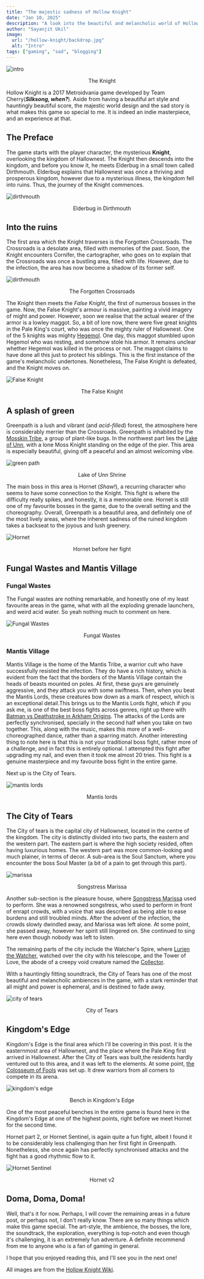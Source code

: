 ```yaml
---
title: "The majestic sadness of Hollow Knight"
date: "Jan 10, 2025"
description: "A look into the beautiful and melancholic world of Hollow Knight."
author: "Sayanjit Ukil"
image:
  url: "/hollow-knight/backdrop.jpg"
  alt: "Intro"
tags: ["gaming", "sad", "blogging"]
---
```


![intro](/hollow-knight/backdrop.jpg)

<div class="mb-2" align="center">
  The Knight
</div>

Hollow Knight is a 2017 Metroidvania game developed by Team Cherry(**_Silksong, when?_**). Aside from having a beautiful art style and hauntingly beautiful score, the majestic world design and the sad story is what makes this game so special to me. It is indeed an indie masterpiece, and an experience at that.

## The Preface

The game starts with the player character, the mysterious **Knight**, overlooking the kingdom of Hallownest. The Knight then descends into the kingdom, and before you know it, he meets Elderbug in a small town called Dirthmouth. Elderbug explains that Hallownest was once a thriving and prosperous kingdom, however due to a mysterious illness, the kingdom fell into ruins. Thus, the journey of the Knight commences.

![dirthmouth](/hollow-knight/dirthmouth.png)

<div class="mb-2" align="center">
  Elderbug in Dirthmouth
</div>

## Into the ruins

The first area which the Knight traverses is the Forgotten Crossroads. The Crossroads is a desolate area, filled with memories of the past. Soon, the Knight encounters Cornifer, the cartographer, who goes on to explain that the Crossroads was once a bustling area, filled with life. However, due to the infection, the area has now become a shadow of its former self.

![dirthmouth](/hollow-knight/crossroads.png)

<div class="mb-2" align="center">
  The Forgotten Crossroads
</div>

The Knight then meets the _False Knight_, the first of numerous bosses in the game. Now, the False Knight's armour is massive, painting a vivid imagery of might and power. However, soon we realise that the actual wearer of the armor is a lowley maggot. So, a bit of lore now, there were five great knights in the Pale King's court, who was once the mighty ruler of Hallownest. One of the 5 knights was mighty [Hegemol](https://hollowknight.fandom.com/wiki/Hegemol). One day, this maggot stumbled upon Hegemol who was resting, and somehow stole his armor. It remains unclear whether Hegemol was killed in the process or not. The maggot claims to have done all this just to protect his siblings. This is the first instance of the game's melancholic undertones. Nonetheless, The False Knight is defeated, and the Knight moves on.

![False Knight](/hollow-knight/false-knight.png)

<div class="mb-2" align="center">
  The False Knight
</div>

## A splash of green

Greenpath is a lush and vibrant (and _acid-filled_) forest, the atmosphere here is considerably merrier than the Crossroads. Greenpath is inhabited by the [Mosskin Tribe](https://hollowknight.fandom.com/wiki/Mosskin_Tribe), a group of plant-like bugs. In the northwest part lies the [Lake of Unn](https://hollowknight.fandom.com/wiki/Greenpath#Sub-area:_Lake_of_Unn), with a lone Moss Knight standing on the edge of the pier. This area is especially beautiful, giving off a peaceful and an almost welcoming vibe.

![green path](/hollow-knight/greenpath.png)

<div class="mb-2" align="center">
  Lake of Unn Shrine
</div>

The main boss in this area is Hornet (_Shaw!_), a recurring character who seems to have some connection to the Knight. This fight is where the difficulty really spikes, and honestly, it is a memorable one. Hornet is still one of my favourite bosses in the game, due to the overall setting and the choreography. Overall, Greenpath is a beautiful area, and definitely one of the most lively areas, where the inherent sadness of the ruined kingdom takes a backseat to the joyous and lush greenery.

![Hornet](/hollow-knight/hornet-1.png)

<div class="mb-2" align="center">
  Hornet before her fight
</div>

## Fungal Wastes and Mantis Village

### Fungal Wastes

The Fungal wastes are nothing remarkable, and honestly one of my least favourite areas in the game, what with all the exploding grenade launchers, and weird acid water. So yeah nothing much to comment on here.

![Fungal Wastes](/hollow-knight/fungal.png)

<div class="mb-2" align="center">
  Fungal Wastes
</div>

### Mantis Village

Mantis Village is the home of the Mantis Tribe, a warrior cult who have successfully resisted the infection. They do have a rich history, which is evident from the fact that the borders of the Mantis Village contain the heads of beasts mounted on poles. At first, these guys are genuinely aggressive, and they attack you with some swiftness. Then, when you beat the Mantis Lords, these creatures bow down as a mark of respect, which is an exceptional detail.This brings us to the Mantis Lords fight, which if you ask me, is one of the best boss fights across genres, right up there with [Batman vs Deathstroke in Arkham Origins](https://www.youtube.com/watch?v=L0BkB7ROYc4). The attacks of the Lords are perfectly synchronised, specially in the second half when you take on two together. This, along with the music, makes this more of a well-choreographed dance, rather than a sparring match. Another interesting thing to note here is that this is not your traditional boss fight, rather more of a challenge, and in fact this is entirely optional. I attempted this fight after upgrading my nail, and even then it took me almost 20 tries. This fight is a genuine masterpiece and my favourite boss fight in the entire game.

Next up is the City of Tears.

![mantis lords](/hollow-knight/mantis.png)

<div class="mb-2" align="center">
  Mantis lords
</div>

## The City of Tears

The City of tears is the capital city of Hallownest, located in the centre of the kingdom. The city is distinctly divided into two parts, the eastern and the western part. The eastern part is where the high society resided, often having luxurious homes. The western part was more common-looking and much plainer, in terms of decor. A sub-area is the Soul Sanctum, where you encounter the boss Soul Master (a bit of a pain to get through this part).

![marissa](/hollow-knight/city-2.png)

<div class="mb-2" align="center">
  Songstress Marissa
</div>

Another sub-section is the pleasure house, where [Songstress Marissa](https://hollowknight.fandom.com/wiki/Marissa) used to perform. She was a renowned songstress, who used to perform in front of enrapt crowds, with a voice that was described as being able to ease burdens and still troubled minds. After the advent of the infection, the crowds slowly dwindled away, and Marissa was left alone. At some point, she passed away, however her spirit still lingered on. She continued to sing here even though nobody was left to listen.

The remaining parts of the city include the Watcher's Spire, where [Lurien the Watcher](https://hollowknight.fandom.com/wiki/Lurien), watched over the city with his telescope, and the Tower of Love, the abode of a creepy void creature named the [Collector](https://hollowknight.fandom.com/wiki/Collector).

With a hauntingly fitting soundtrack, the City of Tears has one of the most beautiful and melancholic ambiences in the game, with a stark reminder that all might and power is ephemeral, and is destined to fade away.

![city of tears](/hollow-knight/city.png)

<div class="mb-2" align="center">
  City of Tears
</div>

## Kingdom's Edge

Kingdom's Edge is the final area which I'll be covering in this post. It is the easternmost area of Hallownest, and the place where the Pale King first arrived in Hallownest. After the City of Tears was built,the residents hardly ventured out to this area, and it was left to the elements. At some point, [the Colosseum of Fools](https://hollowknight.fandom.com/wiki/Colosseum_of_Fools) was set up. It drew warriors from all corners to compete in its arena.

![kingdom's edge](/hollow-knight/edge.png)

<div class="mb-2" align="center">
  Bench in Kingdom's Edge
</div>

One of the most peaceful benches in the entire game is found here in the Kingdom's Edge at one of the highest points, right before we meet Hornet for the second time.

Hornet part 2, or Hornet Sentinel, is again quite a fun fight, albeit I found it to be considerably less challenging than her first fight in Greenpath. Nonetheless, she once again has perfectly synchronised attacks and the fight has a good rhythmic flow to it.

![Hornet Sentinel](/hollow-knight/hornet-2.png)

<div class="mb-2" align="center">
  Hornet v2
</div>

## Doma, Doma, Doma!

Well, that's it for now. Perhaps, I will cover the remaining areas in a future post, or perhaps not, I don't really know. There are so many things which make this game special. The art-style, the ambience, the bosses, the lore, the soundtrack, the exploration, everything is top-notch and even though it's challenging, it is an extremely fun adventure. A definite recommend from me to anyone who is a fan of gaming in general. 

I hope that you enjoyed reading this, and I'll see you in the next one!

All images are from the [Hollow Knight Wiki](https://hollowknight.fandom.com/wiki/Hollow_Knight_Wiki).